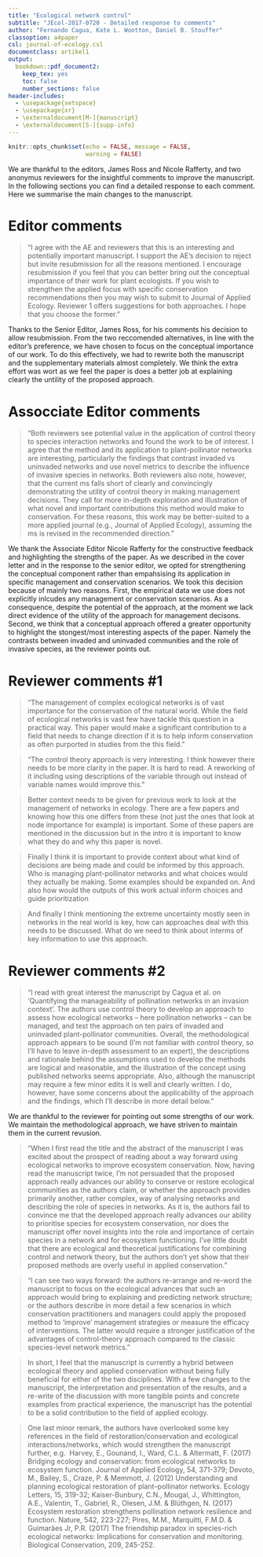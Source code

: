 ```yaml
---
title: "Ecological network control"
subtitle: "JEcol-2017-0720 - Detailed response to comments"
author: "Fernando Cagua, Kate L. Wootton, Daniel B. Stouffer"
classoption: a4paper
csl: journal-of-ecology.csl
documentclass: artikel1
output: 
  bookdown::pdf_document2: 
    keep_tex: yes
    toc: false
    number_sections: false
header-includes:
  - \usepackage{setspace}
  - \usepackage{xr}
  - \externaldocument[M-]{manuscript}
  - \externaldocument[S-]{supp-info}
---
```


\doublespacing

```r
knitr::opts_chunk$set(echo = FALSE, message = FALSE, 
                      warning = FALSE)
```

We are thankful to the editors, James Ross and Nicole Rafferty, and two anonymus reviewers for the insightful comments to improve the manuscript. 
In the following sections you can find a detailed response to each comment. 
Here we summarise the main changes to the manuscript. 

# Editor comments

> "I agree with the AE and reviewers that this is an interesting and potentially important manuscript. I support the AE's decision to reject but invite resubmission for all the reasons mentioned. I encourage resubmission if you feel that you can better bring out the conceptual importance of their work for plant ecologists. If you wish to strengthen the applied focus with specific conservation recommendations then you may wish to submit to Journal of Applied Ecology. Reviewer 1 offers suggestions for both approaches. I hope that you choose the former."

Thanks to the Senior Editor, James Ross, for his comments his decision to allow resubmission. 
From the two reccomended alternatives, in line with the editor's preference, we have chosen to focus on the conceptual importance of our work. 
To do this effectively, we had to rewrite both the manuscript and the supplementary materials almost completely. 
We think the extra effort was wort as we feel the paper is does a better job at explaining clearly the untility of the proposed approach.

#  Assocciate Editor comments

> "Both reviewers see potential value in the application of control theory to species interaction networks and found the work to be of interest. I agree that the method and its application to plant-pollinator networks are interesting, particularly the findings that contrast invaded vs uninvaded networks and use novel metrics to describe the influence of invasive species in networks. Both reviewers also note, however, that the current ms falls short of clearly and convincingly demonstrating the utility of control theory in making management decisions. They call for more in-depth exploration and illustration of what novel and important contributions this method would make to conservation. For these reasons, this work may be better-suited to a more applied journal (e.g., Journal of Applied Ecology), assuming the ms is revised in the recommended direction."

We thank the Associate Editor Nicole Rafferty for the constructive feedback and highlighting the strengths of the paper. 
As we described in the cover letter and in the response to the senior editor, we opted for strengthening the conceptual component rather than empahsising its application in specific management and conservation scenarios. 
We took this decision because of mainly two reasons. 
First, the empirical data we use does not explicitly inlcudes any management or conservation scenarios. 
As a consequence, despite the potential of the approach, at the moment we lack direct evidence of the utility of the approach for management decisons. 
Second, we think that a conceptual approach offered a greater opportunity to highlight the stongest/most interesting aspects of the paper. 
Namely the contrasts between invaded and uninvaded communities and the role of invasive species, as the reviewer points out.

# Reviewer comments #1

> "The management of complex ecological networks is of vast importance for the conservation of the natural world. While the field of ecological networks is vast few have tackle this question in a practical way. This paper would make a significant contribution to a field that needs to change direction if it is to help inform conservation as often purported in studies from the this field."

> "The control theory approach is very interesting. I think however there needs to be more clarity in the paper. It is hard to read. A reworking of it including using descriptions of the variable through out instead of variable names would improve this."



> Better context needs to be given for previous work to look at the management of networks in ecology. There are a few papers and knowing how this one differs from these (not just the ones that look at node importance for example) is important. Some of these papers are mentioned in the discussion but in the intro it is important to know what they do and why this paper is novel.  

> Finally I think it is important to provide context about what kind of decisions are being made and could be informed by this approach. Who is managing plant-pollinator networks and what choices would they actually be making. Some examples should be expanded on. And also how would the outputs of this work actual inform choices and guide prioritization

> And finally I think mentioning the extreme uncertainty mostly seen in networks in the real world is key, how can approaches deal with this needs to be discussed. What do we need to think about interms of key information to use this approach.

# Reviewer comments #2

> "I read with great interest the manuscript by Cagua et al. on 'Quantifying the manageability of pollination networks in an invasion context'. The authors use control theory to develop an approach to assess how ecological networks – here pollination networks – can be managed, and test the approach on ten pairs of invaded and uninvaded plant-pollinator communities. Overall, the methodological approach appears to be sound (I’m not familiar with control theory, so I’ll have to leave in-depth assessment to an expert), the descriptions and rationale behind the assumptions used to develop the methods are logical and reasonable, and the illustration of the concept using published networks seems appropriate. Also, although the manuscript may require a few minor edits it is well and clearly written. I do, however, have some concerns about the applicability of the approach and the findings, which I’ll describe in more detail below."

We are thankful to the reviewer for pointing out some strengths of our work. We maintain the methodological approach, we have striven to maintain them in the current revusion. 

> "When I first read the title and the abstract of the manuscript I was excited about the prospect of reading about a way forward using ecological networks to improve ecosystem conservation. Now, having read the manuscript twice, I’m not persuaded that the proposed approach really advances our ability to conserve or restore ecological communities as the authors claim, or whether the approach provides primarily another, rather complex, way of analysing networks and describing the role of species in networks. As it is, the authors fail to convince me that the developed approach really advances our ability to prioritise species for ecosystem conservation, nor does the manuscript offer novel insights into the role and importance of certain species in a network and for ecosystem functioning. I’ve little doubt that there are ecological and theoretical justifications for combining control and network theory, but the authors don’t yet show that their proposed methods are overly useful in applied conservation."

> "I can see two ways forward: the authors re-arrange and re-word the manuscript to focus on the ecological advances that such an approach would bring to explaining and predicting network structure; or the authors describe in more detail a few scenarios in which conservation practitioners and managers could apply the proposed method to ‘improve’ management strategies or measure the efficacy of interventions. The latter would require a stronger justification of the advantages of control-theory approach compared to the classic species-level network metrics."

> In short, I feel that the manuscript is currently a hybrid between ecological theory and applied conservation without being fully beneficial for either of the two disciplines. With a few changes to the manuscript, the interpretation and presentation of the results, and a re-write of the discussion with more tangible points and concrete examples from practical experience, the manuscript has the potential to be a solid contribution to the field of applied ecology. 

> One last minor remark, the authors have overlooked some key references in the field of restoration/conservation and ecological interactions/networks, which would strengthen the manuscript further, e.g. 
Harvey, E., Gounand, I., Ward, C.L. & Altermatt, F. (2017) Bridging ecology and conservation: from ecological networks to ecosystem function. Journal of Applied Ecology, 54, 371-379; 
Devoto, M., Bailey, S., Craze, P. & Memmott, J. (2012) Understanding and planning ecological restoration of plant–pollinator networks. Ecology Letters, 15, 319-32; 
Kaiser-Bunbury, C.N., Mougal, J., Whittington, A.E., Valentin, T., Gabriel, R., Olesen, J.M. & Blüthgen, N. (2017) Ecosystem restoration strengthens pollination network resilience and function. Nature, 542, 223-227;
Pires, M.M., Marquitti, F.M.D. & Guimarães Jr, P.R. (2017) The friendship paradox in species-rich ecological networks: Implications for conservation and monitoring. Biological Conservation, 209, 245-252.
